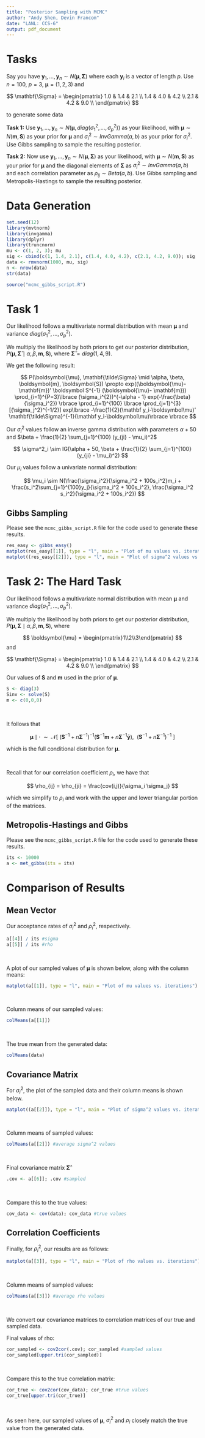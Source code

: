 ```yaml
---
title: "Posterior Sampling with MCMC"
author: "Andy Shen, Devin Francom"
date: "LANL: CCS-6"
output: pdf_document
---
```



# Tasks

Say you have $\mathbf{y}_1,\dots,\mathbf{y}_n \sim N(\boldsymbol{\mu},\mathbf{\Sigma})$ where each $\mathbf{y}_i$ is a vector of length $p$. Use $n=100$, $p=3$, $\boldsymbol{\mu} = (1, 2,3)$ and

$$
\mathbf{\Sigma} =
\begin{pmatrix}
1.0 & 1.4 & 2.1 \\ 
  1.4 & 4.0 & 4.2 \\ 
  2.1 & 4.2 & 9.0 \\ 
\end{pmatrix}
$$

to generate some data

**Task 1:** Use $\mathbf{y}_1,\dots,\mathbf{y}_n \sim N(\boldsymbol{\mu},diag(\sigma^2_1,\dots,\sigma^2_p))$ as your likelihood, with $\boldsymbol{\mu} \sim N(\mathbf{m},\mathbf{S})$ as your prior for $\boldsymbol{\mu}$ and $\sigma^2_i \sim InvGamma(a,b)$ as your prior for $\sigma^2_i$.  Use Gibbs sampling to sample the resulting posterior.

**Task 2:** Now use $\mathbf{y}_1,\dots,\mathbf{y}_n \sim N(\boldsymbol{\mu},\mathbf{\Sigma})$ as your likelihood, with $\boldsymbol{\mu} \sim N(\mathbf{m},\mathbf{S})$ as your prior for $\boldsymbol{\mu}$ and the diagonal elements of $\mathbf{\Sigma}$ as $\sigma^2_i \sim InvGamma(a,b)$ and each correlation parameter as $\rho_{ij} \sim Beta(a,b)$.  Use Gibbs sampling and Metropolis-Hastings to sample the resulting posterior.

\pagebreak

# Data Generation

```r
set.seed(12)
library(mvtnorm)
library(invgamma)
library(dplyr)
library(truncnorm)
mu <- c(1, 2, 3); mu
sig <- cbind(c(1, 1.4, 2.1), c(1.4, 4.0, 4.2), c(2.1, 4.2, 9.0)); sig
data <- rmvnorm(1000, mu, sig)
n <- nrow(data)
str(data)
```

```r
source("mcmc_gibbs_script.R")
```

\pagebreak

# Task 1

Our likelihood follows a multivariate normal distribution with mean $\boldsymbol{\mu}$ and variance $diag(\sigma^2_1,\dots,\sigma^2_p)$.

We multiply the likelihood by both priors to get our posterior distribution, $P(\boldsymbol{\mu}, \mathbf{\tilde\Sigma}  \mid \alpha, \beta,  \boldsymbol{m}, \boldsymbol{S})$, where $\mathbf{\tilde\Sigma} = diag(1, 4, 9)$.

We get the following result:

$$
P(\boldsymbol{\mu}, \mathbf{\tilde\Sigma}  \mid \alpha, \beta,  \boldsymbol{m}, \boldsymbol{S}) \propto
exp((\boldsymbol{\mu}- \mathbf{m})' \boldsymbol S^{-1} (\boldsymbol{\mu}- \mathbf{m}))
\prod_{i=1}^{P=3}\lbrace (\sigma_i^{2})^{-\alpha - 1} exp(-\frac{\beta}{\sigma_i^2}) \rbrace
\prod_{i=1}^{100} \lbrace \prod_{j=1}^{3}[{\sigma_j^2}^{-1/2}] exp\lbrace -\frac{1}{2}(\mathbf y_i-\boldsymbol\mu)' \mathbf{\tilde\Sigma}^{-1}(\mathbf y_i-\boldsymbol\mu)\rbrace \rbrace 
$$


Our $\sigma^2_i$ values follow an inverse gamma distribution with parameters $\alpha + 50$ and $\beta + \frac{1}{2} \sum_{j=1}^{100} (y_{ji} - \mu_i)^2$

$$
\sigma^2_i \sim IG(\alpha + 50, \beta + \frac{1}{2} \sum_{j=1}^{100} (y_{ji} - \mu_i)^2)
$$

Our $\mu_i$ values follow a univariate normal distribution:

$$
\mu_i \sim N(\frac{\sigma_i^2}{\sigma_i^2 + 100s_i^2}m_i + \frac{s_i^2\sum_{j=1}^{100}y_j}{\sigma_i^2 + 100s_i^2}, 
\frac{\sigma_i^2 s_i^2}{\sigma_i^2 + 100s_i^2})
$$


## Gibbs Sampling

Please see the `mcmc_gibbs_script.R` file for the code used to generate these results.

```r
res_easy <- gibbs_easy()
matplot(res_easy[[1]], type = "l", main = "Plot of mu values vs. iterations")
matplot((res_easy[[2]]), type = "l", main = "Plot of sigma^2 values vs. iterations")
```

\pagebreak

# Task 2: The Hard Task

Our likelihood follows a multivariate normal distribution with mean $\boldsymbol{\mu}$ and variance $diag(\sigma^2_1,\dots,\sigma^2_p)$.

We multiply the likelihood by both priors to get our posterior distribution, $P(\boldsymbol{\mu}, \mathbf{\Sigma}  \mid \alpha, \beta,  \boldsymbol{m}, \boldsymbol{S})$, where 

$$
\boldsymbol{\mu} = \begin{pmatrix}1\\2\\3\end{pmatrix}
$$
and

$$
\mathbf{\Sigma} = \begin{pmatrix}
1.0 & 1.4 & 2.1 \\ 
1.4 & 4.0 & 4.2 \\ 
  2.1 & 4.2 & 9.0 \\ 
\end{pmatrix}
$$

Our values of $\boldsymbol S$ and $\boldsymbol m$ used in the prior of $\boldsymbol \mu$.

```r
S <- diag(3)
Sinv <- solve(S)
m <- c(0,0,0)
```

\  

It follows that

$$
\boldsymbol\mu \mid \cdot ~~ \sim ~~ \mathcal{N}\big[~(\mathbf S^{-1} + n\boldsymbol\Sigma^{-1})^{-1} (\mathbf S^{-1}\boldsymbol m + n\boldsymbol\Sigma^{-1}\boldsymbol{\bar y}), ~~(\mathbf S^{-1} + n\boldsymbol\Sigma^{-1})^{-1}~\big]
$$

which is the full conditional distribution for $\boldsymbol \mu$.

\  

Recall that for our correlation coefficient $\rho_i$, we have that

$$
\rho_{ij} = \rho_{ji} = \frac{cov(i,j)}{\sigma_i \sigma_j}
$$

which we simplify to $\rho_i$ and work with the upper and lower triangular portion of the matrices.\newline 

## Metropolis-Hastings and Gibbs

Please see the `mcmc_gibbs_script.R` file for the code used to generate these results.

```r
its <- 10000
a <- met_gibbs(its = its)
```

\pagebreak

# Comparison of Results

## Mean Vector

Our acceptance rates of $\sigma^2_i$ and $\rho^2_i$, respectively.

```r
a[[4]] / its #sigma
a[[5]] / its #rho
```

\  

A plot of our sampled values of $\boldsymbol\mu$ is shown below, along with the column means:

```r
matplot(a[[1]], type = "l", main = "Plot of mu values vs. iterations")
```

\  

Column means of our sampled values:

```r
colMeans(a[[1]])
```

\  

The true mean from the generated data:

```r
colMeans(data)
```

\pagebreak

## Covariance Matrix

For $\sigma^2_i$, the plot of the sampled data and their column means is shown below.

```r
matplot((a[[2]]), type = "l", main = "Plot of sigma^2 values vs. iterations")
```

\  

Column means of sampled values:

```r
colMeans(a[[2]]) #average sigma^2 values
```

\  

Final covariance matrix $\boldsymbol{\hat\Sigma}$

```r
.cov <- a[[6]]; .cov #sampled
```

\  

Compare this to the true values:

```r
cov_data <- cov(data); cov_data #true values
```

\pagebreak

## Correlation Coefficients

Finally, for $\rho_i^2$, our results are as follows:

```r
matplot(a[[3]], type = "l", main = "Plot of rho values vs. iterations")
```

\  

Column means of sampled values:

```r
colMeans(a[[3]]) #average rho values
```

\  

We convert our covariance matrices to correlation matrices of our true and sampled data.\newline

Final values of rho:

```r
cor_sampled <- cov2cor(.cov); cor_sampled #sampled values
cor_sampled[upper.tri(cor_sampled)]
```

\  

Compare this to the true correlation matrix:

```r
cor_true <- cov2cor(cov_data); cor_true #true values
cor_true[upper.tri(cor_true)]
```

\  

As seen here, our sampled values of $\boldsymbol\mu$, $\sigma^2_i$ and $\rho_i$ closely match the true value from the generated data.


